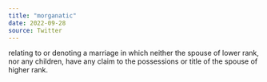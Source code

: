 ```yaml
---
title: "morganatic"
date: 2022-09-28
source: Twitter
---
```


relating to or denoting a marriage in which neither the spouse of lower rank, nor any children, have any claim to the possessions or title of the spouse of higher rank.
